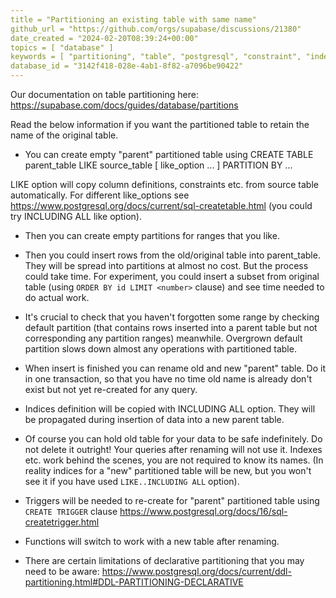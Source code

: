 ```yaml
---
title = "Partitioning an existing table with same name"
github_url = "https://github.com/orgs/supabase/discussions/21380"
date_created = "2024-02-20T08:39:24+00:00"
topics = [ "database" ]
keywords = [ "partitioning", "table", "postgresql", "constraint", "index" ]
database_id = "3142f418-028e-4ab1-8f82-a7096be90422"
---
```


Our documentation on table partitioning here: https://supabase.com/docs/guides/database/partitions

Read the below information if you want the partitioned table to retain the name of the original table.

- You can create empty "parent" partitioned table using CREATE TABLE parent_table LIKE source_table [ like_option ... ] PARTITION BY ...

LIKE option will copy column definitions, constraints etc. from source table automatically. For different like_options see https://www.postgresql.org/docs/current/sql-createtable.html (you could try INCLUDING ALL like option).

- Then you can create empty partitions for ranges that you like.

- Then you could insert rows from the old/original table into parent_table. They will be spread into partitions at almost no cost. But the process could take time. For experiment, you could insert a subset from original table (using `ORDER BY id LIMIT <number>` clause) and see time needed to do actual work.

- It's crucial to check that you haven't forgotten some range by checking default partition (that contains rows inserted into a parent table but not corresponding any partition ranges) meanwhile. Overgrown default partition slows down almost any operations with partitioned table.

- When insert is finished you can rename old and new "parent" table. Do it in one transaction, so that you have no time old name is already don't exist but not yet re-created for any query.

- Indices definition will be copied with INCLUDING ALL option. They will be propagated during insertion of data into a new parent table.

- Of course you can hold old table for your data to be safe indefinitely. Do not delete it outright! Your queries after renaming will not use it. Indexes etc. work behind the scenes, you are not required to know its names. (In reality indices for a "new" partitioned table will be new, but you won't see it if you have used `LIKE..INCLUDING ALL` option).

- Triggers will be needed to re-create for "parent" partitioned table using `CREATE TRIGGER` clause https://www.postgresql.org/docs/16/sql-createtrigger.html

- Functions will switch to work with a new table after renaming.

- There are certain limitations of declarative partitioning that you may need to be aware: https://www.postgresql.org/docs/current/ddl-partitioning.html#DDL-PARTITIONING-DECLARATIVE
